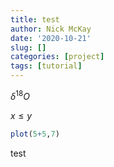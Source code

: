 ```yaml
---
title: test
author: Nick McKay
date: '2020-10-21'
slug: []
categories: [project]
tags: [tutorial]
---
```


$\delta^{18}O$

$x \le y$

```r
plot(5+5,7)
```


test